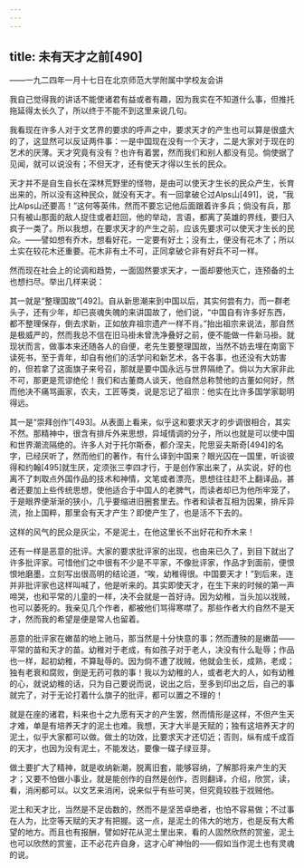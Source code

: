 ```yaml
---
---
---
```

title: 未有天才之前[490]
---




——一九二四年一月十七日在北京师范大学附属中学校友会讲

我自己觉得我的讲话不能使诸君有益或者有趣，因为我实在不知道什么事，但推托拖延得太长久了，所以终于不能不到这里来说几句。

我看现在许多人对于文艺界的要求的呼声之中，要求天才的产生也可以算是很盛大的了，这显然可以反证两件事：一是中国现在没有一个天才，二是大家对于现在的艺术的厌薄。天才究竟有没有？也许有着罢，然而我们和别人都没有见。倘使据了见闻，就可以说没有；不但天才，还有使天才得以生长的民众。

天才并不是自生自长在深林荒野里的怪物，是由可以使天才生长的民众产生，长育出来的，所以没有这种民众，就没有天才。有一回拿破仑过Alps山[491]，说，“我比Alps山还要高！”这何等英伟，然而不要忘记他后面跟着许多兵；倘没有兵，那只有被山那面的敌人捉住或者赶回，他的举动，言语，都离了英雄的界线，要归入疯子一类了。所以我想，在要求天才的产生之前，应该先要求可以使天才生长的民众。——譬如想有乔木，想看好花，一定要有好土；没有土，便没有花木了；所以土实在较花木还重要。花木非有土不可，正同拿破仑非有好兵不可一样。

然而现在社会上的论调和趋势，一面固然要求天才，一面却要他灭亡，连预备的土也想扫尽。举出几样来说：

其一就是“整理国故”[492]。自从新思潮来到中国以后，其实何尝有力，而一群老头子，还有少年，却已丧魂失魄的来讲国故了，他们说，“中国自有许多好东西，都不整理保存，倒去求新，正如放弃祖宗遗产一样不肖。”抬出祖宗来说法，那自然是极威严的，然而我总不信在旧马褂未曾洗净叠好之前，便不能做一件新马褂。就现状而言，做事本来还随各人的自便，老先生要整理国故，当然不妨去埋在南窗下读死书，至于青年，却自有他们的活学问和新艺术，各干各事，也还没有大妨害的，但若拿了这面旗子来号召，那就是要中国永远与世界隔绝了。倘以为大家非此不可，那更是荒谬绝伦！我们和古董商人谈天，他自然总称赞他的古董如何好，然而他决不痛骂画家，农夫，工匠等类，说是忘记了祖宗：他实在比许多国学家聪明得远。

其一是“崇拜创作”[493]。从表面上看来，似乎这和要求天才的步调很相合，其实不然。那精神中，很含有排斥外来思想，异域情调的分子，所以也就是可以使中国和世界潮流隔绝的。许多人对于托尔斯泰，都介涅夫，陀思妥夫斯奇[494]的名字，已经厌听了，然而他们的著作，有什么译到中国来？眼光囚在一国里，听谈彼得和约翰[495]就生厌，定须张三李四才行，于是创作家出来了，从实说，好的也离不了刺取点外国作品的技术和神情，文笔或者漂亮，思想往往赶不上翻译品，甚者还要加上些传统思想，使他适合于中国人的老脾气，而读者却已为他所牢笼了，于是眼界便渐渐的狭小，几乎要缩进旧圈套里去。作者和读者互相为因果，排斥异流，抬上国粹，那里会有天才产生？即使产生了，也是活不下去的。

这样的风气的民众是灰尘，不是泥土，在他这里长不出好花和乔木来！

还有一样是恶意的批评。大家的要求批评家的出现，也由来已久了，到目下就出了许多批评家。可惜他们之中很有不少是不平家，不像批评家，作品才到面前，便恨恨地磨墨，立刻写出很高明的结论道，“唉，幼稚得很。中国要天才！”到后来，连并非批评家也这样叫喊了，他是听来的。其实即使天才，在生下来的时候的第一声啼哭，也和平常的儿童的一样，决不会就是一首好诗。因为幼稚，当头加以戕贼，也可以萎死的。我亲见几个作者，都被他们骂得寒噤了。那些作者大约自然不是天才，然而我的希望是便是常人也留着。

恶意的批评家在嫩苗的地上驰马，那当然是十分快意的事；然而遭殃的是嫩苗——平常的苗和天才的苗。幼稚对于老成，有如孩子对于老人，决没有什么耻辱；作品也一样，起初幼稚，不算耻辱的。因为倘不遭了戕贼，他就会生长，成熟，老成；独有老衰和腐败，倒是无药可救的事！我以为幼稚的人，或者老大的人，如有幼稚的心，就说幼稚的话，只为自己要说而说，说出之后，至多到印出之后，自己的事就完了，对于无论打着什么旗子的批评，都可以置之不理的！

就是在座的诸君，料来也十之九愿有天才的产生罢，然而情形是这样，不但产生天才难，单是有培养天才的泥土也难。我想，天才大半是天赋的；独有这培养天才的泥土，似乎大家都可以做。做土的功效，比要求天才还切近；否则，纵有成千成百的天才，也因为没有泥土，不能发达，要像一碟子绿豆芽。

做土要扩大了精神，就是收纳新潮，脱离旧套，能够容纳，了解那将来产生的天才；又要不怕做小事业，就是能创作的自然是创作，否则翻译，介绍，欣赏，读，看，消闲都可以。以文艺来消闲，说来似乎有些可笑，但究竟较胜于戕贼他。

泥土和天才比，当然是不足齿数的，然而不是坚苦卓绝者，也怕不容易做；不过事在人为，比空等天赋的天才有把握。这一点，是泥土的伟大的地方，也是反有大希望的地方。而且也有报酬，譬如好花从泥土里出来，看的人固然欣然的赏鉴，泥土也可以欣然的赏鉴，正不必花卉自身，这才心旷神怡的——假如当作泥土也有灵魂的说。